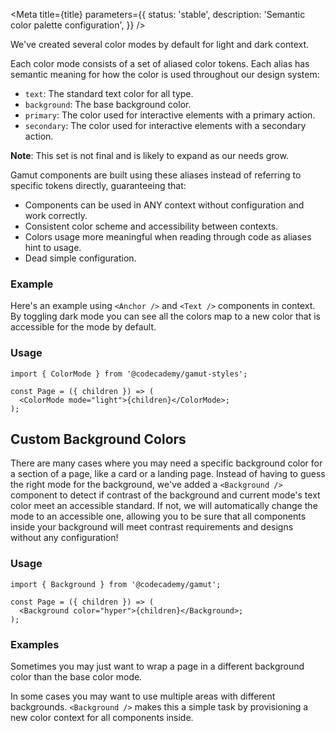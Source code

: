 

<Meta
  title={title}
  parameters={{
    status: 'stable',
    description: 'Semantic color palette configuration',
  }}
/>

We've created several color modes by default for light and dark context.

Each color mode consists of a set of aliased color tokens. Each alias has semantic meaning for how the color is used throughout our design system:

- `text`: The standard text color for all type.
- `background`: The base background color.
- `primary`: The color used for interactive elements with a primary action.
- `secondary`: The color used for interactive elements with a secondary action.

**Note**: This set is not final and is likely to expand as our needs grow.

Gamut components are built using these aliases instead of referring to specific tokens directly, guaranteeing that:

- Components can be used in ANY context without configuration and work correctly.
- Consistent color scheme and accessibility between contexts.
- Colors usage more meaningful when reading through code as aliases hint to usage.
- Dead simple configuration.

### Example

Here's an example using `<Anchor />` and `<Text />` components in context. By toggling dark mode you can see all the colors map to a new color that is accessible for the mode by default.

<ColorModeExample />

### Usage

```tsx
import { ColorMode } from '@codecademy/gamut-styles';

const Page = ({ children }) => (
  <ColorMode mode="light">{children}</ColorMode>;
);
```

## Custom Background Colors

There are many cases where you may need a specific background color for a section of a page, like a card or a landing page. Instead of having to guess the right mode for the background, we've added a `<Background />` component to detect if contrast of the background and current mode's text color meet an accessible standard. If not, we will automatically change the mode to an accessible one, allowing you to be sure that all components inside your background will meet contrast requirements and designs without any configuration!

### Usage

```tsx
import { Background } from '@codecademy/gamut';

const Page = ({ children }) => (
  <Background color="hyper">{children}</Background>;
);
```

### Examples

Sometimes you may just want to wrap a page in a different background color than the base color mode.

<BackgroundExample color="hyper" />

<BackgroundExample color="beige" />

In some cases you may want to use multiple areas with different backgrounds. `<Background />` makes this a simple task by provisioning a new color context for all components inside.

<BackgroundExample color="black">
  <BackgroundExample color="paleGreen" />
</BackgroundExample>
